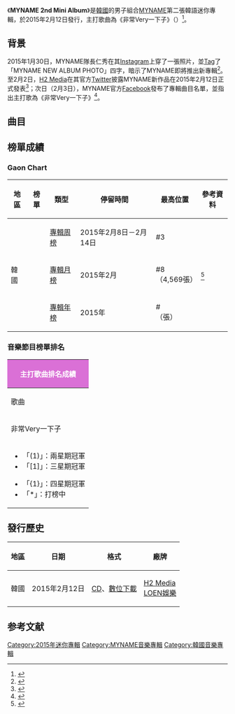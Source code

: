 {{Infobox Album
| Name = MYNAME 2nd Mini Album
| Cover = MYNAME 2nd Mini Album.jpg
| Artist = [[MYNAME|MYNAME]]
| Type = EP
| Released = 2015年2月12日<ref name="Release">{{cite web|title=MYNAME to come back with 2nd mini album on February 12th|url=http://www.allkpop.com/article/2015/02/myname-to-come-back-with-2nd-mini-ablum-on-february-12th|date=2015-02-01|accessdate=2015-03-07|language=en|archive-date=2016-03-04|archive-url=https://web.archive.org/web/20160304105532/http://www.allkpop.com/article/2015/02/myname-to-come-back-with-2nd-mini-ablum-on-february-12th|dead-url=no}}</ref>
| Recorded = 2015年
| Genre = [[韓語流行音樂|韓語流行音樂]]
| Length = 21:47
| Label = [[H2_Media|H2 Media]]製作<br>[[LOEN娛樂|LOEN娛樂]]發行
| Producer = 
| Certification  = 
| Chart position = * 週榜最高排名第3位<small>（2015年2月14日，[[Gaon_Chart|Gaon]]）</small> 
* 月榜最高排名第8位<small>（2015年2月，[[Gaon_Chart|Gaon]]）</small> 
| Last album = [[FIVE_STARS_(MYNAME專輯)|FIVE STARS]]<br>（2014年）
| This album = '''MYNAME 2nd Mini Album'''<br>（2015年）
| Next album = [[I.M.G._～without_you～|I.M.G. ～without you～]]<br>（2015年）
{{Singles
| Name           = Move
| Type           = EP
| Single 1       = 非常Very一下子（{{lang|ko|너무 very 막}}）
| Single 1 date  = {{Start date|2015|2|12}}
}}
}}

《'''MYNAME 2nd Mini Album'''》是[[韓國|韓國]]的男子組合[[MYNAME|MYNAME]]第二張韓語迷你專輯，於2015年2月12日發行，主打歌曲為《非常Very一下子》（{{lang-ko|너무 very 막}}）<ref>{{cite web|title=MYNAME come back with 'too very so MUCH' MV!|url=http://www.allkpop.com/article/2015/02/myname-come-back-with-too-very-so-much-mv|date=2015-02-11|accessdate=2015-03-07|language=en|archive-date=2018-06-26|archive-url=https://web.archive.org/web/20180626192442/https://www.allkpop.com/article/2015/02/myname-come-back-with-too-very-so-much-mv|dead-url=no}}</ref>。

==背景==
2015年1月30日，MYNAME隊長仁秀在其[[Instagram|Instagram]]上穿了一張照片，並[[標籤|Tag]]了「MYNAME NEW ALBUM PHOTO」四字，暗示了MYNAME即將推出新專輯<ref>{{cite web|title=仁秀透露 MYNAME 將回歸|url=http://kpopn.com/2015/01/30/259565/|date=2015-01-30|accessdate=2015-03-07|archive-url=https://web.archive.org/web/20150402095124/http://kpopn.com/2015/01/30/259565/|archive-date=2015-04-02|dead-url=yes}}</ref>。至2月2日，[[H2_Media|H2 Media]]在其官方[[Twitter|Twitter]]披露MYNAME新作品在2015年2月12日正式發表<ref>{{cite web|title=MYNAME 2/12 回歸|url=http://kpopn.com/2015/02/02/259962/|date=2015-02-02|accessdate=2015-03-07|archive-url=https://web.archive.org/web/20150402110314/http://kpopn.com/2015/02/02/259962/|archive-date=2015-04-02|dead-url=yes}}</ref>；次日（2月3日），MYNAME官方[[Facebook|Facebook]]發布了專輯曲目名單，並指出主打歌為《非常Very一下子》<ref>{{cite web|title=MYNAME 新輯曲目公開|url=http://kpopn.com/2015/02/03/260187/|date=2015-02-03|accessdate=2015-03-07|archive-url=https://web.archive.org/web/20150306030224/http://kpopn.com/2015/02/03/260187/|archive-date=2015-03-06|dead-url=yes}}</ref>。

==曲目==
{{Track listing
| total_length    = 21:47

| title1          = 非常Very一下子
| note1           = {{lang|ko|너무 very 막}}
| music1          = [[Blue_Bridge|Blue Bridge]]（{{lang|ko|블루브릿지}}）
| lyrics1         = Blue Bridge
| arranger1       = Blue Bridge
| length1         = 3:15

| title2          = 故障的時鐘
| note2           = {{lang|ko|고장난 시계}}
| music2          = [[朴雨相|朴雨相]]（{{lang|ko|박우상}}）
| lyrics2         = 朴雨相<br>[[世容|世容]]<br>[[俊Q|俊Q]]
| arranger2       = 朴雨相
| length2         = 3:39

| title3          = Light
| note3           = {{lang|ko|선물}}
| music3          = [[ZigZagNote|ZigZagNote]]
| lyrics3         = ZigZagNote<br>俊Q
| arranger3       = ZigZagNote
| length3         = 4:26

| title4          = Reason
| music4          = ZigZagNote
| lyrics4         = [[李申成|李申成]]（{{lang|ko|이신성}}）<br>世容<br>俊Q
| arranger4       = ZigZagNote
| length4         = 3:38

| title5          = MAYDAY
| note5           = {{lang|ko|메이데이}}
| music5          = Blue Bridge
| lyrics5         = Blue Bridge
| arranger5       = Blue Bridge
| length5         = 3:31

| title6          = 非常Very一下子
| note6           = inst.
| music6          = Blue Bridge
| lyrics6         = 
| arranger6       = Blue Bridge
| length6         = 3:15

}}

==榜單成績==
===Gaon Chart===
{| class="wikitable" style="text-align:center; width:800px"
|-
! 地區 !! 榜單 !! 類型 !! 停留時間 !! 最高位置 !! 參考資料
|-
|rowspan=3|韓國 ||rowspan=3|{{link-en|Gaon專輯榜|Gaon Album Chart}} || [[2015年Gaon專輯冠軍作品列表|專輯周榜]] || 2015年2月8日－2月14日 || #3 ||rowspan=3|<ref name=gaonalbumchart>{{cite web|url=http://www.gaonchart.co.kr/main/section/chart/album.gaon|title=This links to current week - select the year/week from drop down menu|date=|work=Gaon Album Charts|publisher=Korea Music Content Industry Association|accessdate=2015-03-07|language=ko|archive-date=2015-12-23|archive-url=https://web.archive.org/web/20151223082817/http://gaonchart.co.kr/main/section/chart/album.gaon|dead-url=no}}</ref>
|-
| [[2015年Gaon專輯冠軍作品列表|專輯月榜]] || 2015年2月 || #8<br>（4,569張）
|-
| [[2015年Gaon專輯冠軍作品列表|專輯年榜]] || 2015年 || #<br>（張）
|}

===音樂節目榜單排名===
{|class="wikitable" style="font-size:small"
!colspan="6" style="background:#DA70D6; color:white;"|主打歌曲排名成績
|-
!歌曲!![[Mnet媒體|Mnet]]<br /><small>《[[M!_Countdown|M! Countdown]]》</small>!![[KBS第2頻道|KBS2]]<br /><small>《[[KBS音樂銀行|Music Bank]]》</small>!![[文化廣播_(韓國)|MBC]]<br /><small>《[[Show!_音樂中心|Show! 音樂中心]]》</small>!![[SBS_(韓國)|SBS]]<br /><small>《[[SBS人氣歌謠|人氣歌謠]]》</small>!!備註
|-
| 非常Very一下子 || 11 || / || / || / || '''[[SBS_MTV|SBS MTV]]<br>[[THE_SHOW_(SBS_MTV節目)|THE SHOW]]'''：6
|-
|colspan="6"|
{{col-begin}}
{{col-2}}
*「(1)」：兩星期冠軍
*「[1]」：三星期冠軍
{{col-break}}
*「{1}」：四星期冠軍
*「*」：打榜中
{{col-end}}
|}

==發行歷史==
{| class="wikitable"
|-
! scope="col"| 地區 !! 日期 !! 格式 !! 廠牌 
|-
! 韓國
! 2015年2月12日
| [[CD|CD]]、[[數位音樂下載|數位下載]]
! [[H2_Media|H2 Media]]<br>[[LOEN娛樂|LOEN娛樂]]
|}

==参考文献==
{{reflist}}
{{MYNAME}}
[[Category:2015年迷你專輯|Category:2015年迷你專輯]]
[[Category:MYNAME音樂專輯|Category:MYNAME音樂專輯]]
[[Category:韓國音樂專輯|Category:韓國音樂專輯]]